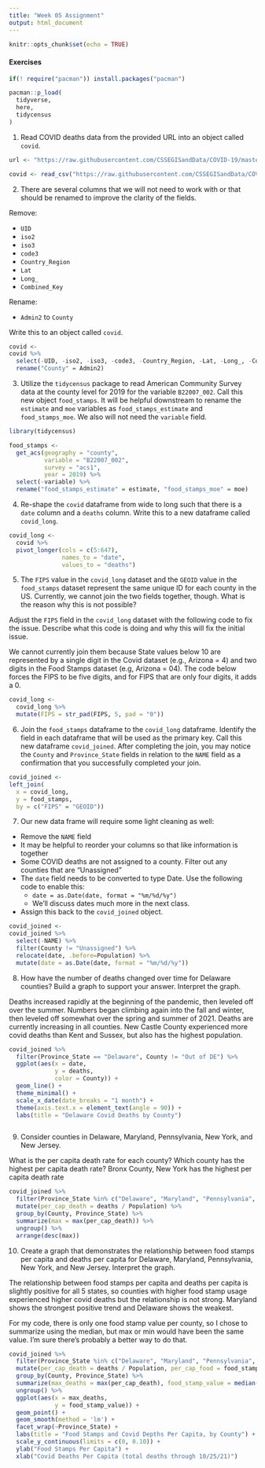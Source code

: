 ```yaml
---
title: "Week 05 Assignment"
output: html_document
---
```


```r
knitr::opts_chunk$set(echo = TRUE)
```

#### Exercises

```r
if(! require("pacman")) install.packages("pacman")

pacman::p_load(
  tidyverse,
  here,
  tidycensus
)
```

1. Read COVID deaths data from the provided URL into an object called `covid`.

```r

url <- "https://raw.githubusercontent.com/CSSEGISandData/COVID-19/master/csse_covid_19_data/csse_covid_19_time_series/time_series_covid19_deaths_US.csv"

covid <- read_csv("https://raw.githubusercontent.com/CSSEGISandData/COVID-19/master/csse_covid_19_data/csse_covid_19_time_series/time_series_covid19_deaths_US.csv")
```

2. There are several columns that we will not need to work with or that should be renamed to improve the clarity of the fields.

Remove:

-   `UID`
-   `iso2`
-   `iso3`
-   `code3`
-   `Country_Region`
-   `Lat`
-   `Long_`
-   `Combined_Key`

Rename:

-   `Admin2` to `County`

Write this to an object called `covid`.

```r

covid <- 
covid %>%
  select(-UID, -iso2, -iso3, -code3, -Country_Region, -Lat, -Long_, -Combined_Key) %>%
  rename("County" = Admin2)


```

3. Utilize the `tidycensus` package to read American Community Survey data at the county level for 2019 for the variable `B22007_002`. Call this new object `food_stamps`. It will be helpful downstream to rename the `estimate` and `moe` variables as `food_stamps_estimate` and `food_stamps_moe`. We also will not need the `variable` field.

```r
library(tidycensus)

food_stamps <- 
  get_acs(geography = "county",
          variable = "B22007_002",
          survey = "acs1",
          year = 2019) %>%
  select(-variable) %>%
  rename("food_stamps_estimate" = estimate, "food_stamps_moe" = moe)

```

4. Re-shape the `covid` dataframe from wide to long such that there is a `date` column and a `deaths` column. Write this to a new dataframe called `covid_long`.

```r
covid_long <-
  covid %>%
  pivot_longer(cols = c(5:647),
               names_to = "date",
               values_to = "deaths")


```

5. The `FIPS` value in the `covid_long` dataset and the `GEOID` value in the `food_stamps` dataset represent the same unique ID for each county in the US. Currently, we cannot join the two fields together, though. What is the reason why this is not possible?

Adjust the `FIPS` field in the `covid_long` dataset with the following code to fix the issue. Describe what this code is doing and why this will fix the initial issue.

We cannot currently join them because State values below 10 are represented by a single digit in the Covid dataset (e.g., Arizona = 4) and two digits in the Food Stamps dataset (e.g, Arizona = 04). The code below forces the FIPS to be five digits, and for FIPS that are only four digits, it adds a 0. 

```r
covid_long <- 
  covid_long %>% 
  mutate(FIPS = str_pad(FIPS, 5, pad = "0"))
```



6. Join the `food_stamps` dataframe to the `covid_long` dataframe. Identify the field in each dataframe that will be used as the primary key. Call this new dataframe `covid_joined`. After completing the join, you may notice the `County` and `Province_State` fields in relation to the `NAME` field as a confirmation that you successfully completed your join.

```r
covid_joined <- 
left_join(
  x = covid_long,
  y = food_stamps,
  by = c("FIPS" = "GEOID"))


```
7. Our new data frame will require some light cleaning as well:

-   Remove the `NAME` field
-   It may be helpful to reorder your columns so that like information is together
-   Some COVID deaths are not assigned to a county. Filter out any counties that are "Unassigned"
-   The `date` field needs to be converted to type Date. Use the following code to enable this:
    -   `date = as.Date(date, format = "%m/%d/%y")`
    -   We'll discuss dates much more in the next class.
-   Assign this back to the `covid_joined` object.

```r
covid_joined <- 
covid_joined %>%
  select(-NAME) %>%
  filter(County != "Unassigned") %>%
  relocate(date, .before=Population) %>%
  mutate(date = as.Date(date, format = "%m/%d/%y"))

```

8. How have the number of deaths changed over time for Delaware counties? Build a graph to support your answer. Interpret the graph.

Deaths increased rapidly at the beginning of the pandemic, then leveled off over the summer. Numbers began climbing again into the fall and winter, then leveled off somewhat over the spring and summer of 2021. Deaths are currently increasing in all counties. New Castle County experienced more covid deaths than Kent and Sussex, but also has the highest population.    

```r
covid_joined %>%
  filter(Province_State == "Delaware", County != "Out of DE") %>%
  ggplot(aes(x = date,
             y = deaths,
             color = County)) +
  geom_line() +
  theme_minimal() +
  scale_x_date(date_breaks = "1 month") +
  theme(axis.text.x = element_text(angle = 90)) +
  labs(title = "Delaware Covid Deaths by County")



```

9. Consider counties in Delaware, Maryland, Pennsylvania, New York, and New Jersey.

What is the per capita death rate for each county? Which county has the highest per capita death rate?
Bronx County, New York has the highest per capita death rate

```r
covid_joined %>%
  filter(Province_State %in% c("Delaware", "Maryland", "Pennsylvania", "New York", "New Jersey"), Population != 0) %>%
  mutate(per_cap_death = deaths / Population) %>%
  group_by(County, Province_State) %>%
  summarize(max = max(per_cap_death)) %>%
  ungroup() %>%
  arrange(desc(max))

```

10. Create a graph that demonstrates the relationship between food stamps per capita and deaths per capita for Delaware, Maryland, Pennsylvania, New York, and New Jersey. Interpret the graph.

The relationship between food stamps per capita and deaths per capita is slightly positive for all 5 states, so counties with higher food stamp usage experienced higher covid deaths but the relationship is not strong. Maryland shows the strongest positive trend and Delaware shows the weakest. 

For my code, there is only one food stamp value per county, so I chose to summarize using the median, but max or min would have been the same value. I'm sure there's probably a better way to do that. 


```r
covid_joined %>%
  filter(Province_State %in% c("Delaware", "Maryland", "Pennsylvania", "New York", "New Jersey"), Population != 0) %>%
  mutate(per_cap_death = deaths / Population, per_cap_food = food_stamps_estimate / Population) %>%
  group_by(County, Province_State) %>%
  summarize(max_deaths = max(per_cap_death), food_stamp_value = median(per_cap_food)) %>%  
  ungroup() %>%
  ggplot(aes(x = max_deaths,
             y = food_stamp_value)) +
  geom_point() +
  geom_smooth(method = 'lm') +
  facet_wrap(~Province_State) +
  labs(title = "Food Stamps and Covid Depths Per Capita, by County") + 
  scale_y_continuous(limits = c(0, 0.10)) +
  ylab("Food Stamps Per Capita") +
  xlab("Covid Deaths Per Capita (total deaths through 10/25/21)")


```
